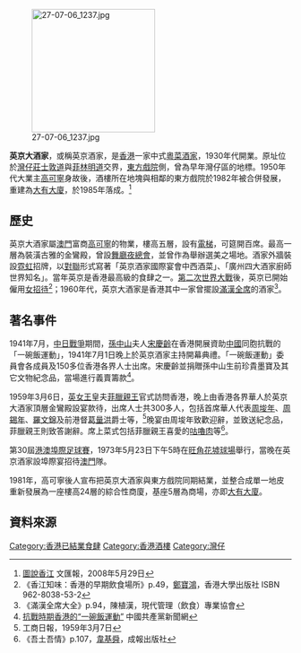 [[File:27-07-06_1237.jpg|220px]]

'''英京大酒家'''，或稱英京酒家，是[[香港|香港]]一家中式[[粤菜|粵菜]][[酒樓|酒家]]，1930年代開業。原址位於[[灣仔|灣仔]][[莊士敦道|莊士敦道]]與[[菲林明道|菲林明道]]交界，[[東方戲院|東方戲院]]側，曾為早年灣仔區的地標。1950年代大業主[[高可寧|高可寧]]身故後，酒樓所在地塊與相鄰的東方戲院於1982年被合併發展，重建為[[大有大廈|大有大廈]]，於1985年落成。<ref>[http://paper.wenweipo.com/2008/05/29/HK0805290071.htm 圖說香江] {{Wayback|url=http://paper.wenweipo.com/2008/05/29/HK0805290071.htm |date=20100224032826 }} 文匯報，2008年5月29日</ref>

==歷史==
英京大酒家屬[[澳門|澳門]]富商[[高可寧|高可寧]]的物業，樓高五層，設有[[電梯|電梯]]，可筵開百席。最高一層為裝潢古雅的金鸞殿，曾設[[舞廳|舞廳]][[夜總會|夜總會]]，並曾作為舉辦選美之場地。酒家外牆裝設[[霓虹|霓虹]]招牌，以[[對聯|對聯]]形式寫著「英京酒家國際宴會中西酒菜」、「廣州四大酒家廚師世界知名」。當年英京是香港最高級的食肆之一。[[第二次世界大戰|第二次世界大戰]]後，英京已開始僱用[[女招待|女招待]]<ref>《香江知味：香港的早期飲食場所》p.49，[[鄭寶鴻|鄭寶鴻]]，香港大學出版社 ISBN 962-8038-53-2</ref>；1960年代，英京大酒家是香港其中一家曾擺設[[滿漢全席|滿漢全席]]的酒家<ref>《滿漢全席大全》p.94，陳植漢，現代管理（飲食）專業協會</ref>。

==著名事件==
1941年7月，[[中国抗日战争|中日戰爭]]期間，[[孫中山|孫中山]]夫人[[宋庆龄|宋慶齡]]在香港開展資助[[中国|中國]]同胞抗戰的「一碗飯運動」，1941年7月1日晚上於英京酒家主持開幕典禮。「一碗飯運動」委員會各成員及150多位香港各界人士出席。宋慶齡並捐贈孫中山生前珍貴墨寶及其它文物紀念品，當場進行義賣籌款<ref>[http://cpc.people.com.cn/BIG5/85037/85038/7626609.html 抗戰時期香港的“一碗飯運動”] {{Wayback|url=http://cpc.people.com.cn/BIG5/85037/85038/7626609.html |date=20160304115654 }} 中國共產黨新聞網</ref>。

1959年3月6日，[[英国君主|英女王]]皇夫[[菲利普亲王_(爱丁堡公爵)|菲臘親王]]官式訪問香港，晚上由香港各界華人於英京大酒家頂層金鸞殿設宴款待，出席人士共300多人，包括首席華人代表[[周埈年|周埈年]]、[[周錫年|周錫年]]、[[羅文錦|羅文錦]]及前港督[[葛量洪|葛量洪]]爵士等，<ref>工商日報，1959年3月7日</ref>晚宴由周埈年致歡迎辭，並致送紀念品，菲臘親王則致答謝辭。席上菜式包括菲臘親王喜愛的[[咕嚕肉|咕嚕肉]]等<ref>《吾土吾情》p.107，[[韋基舜|韋基舜]]，成報出版社</ref>。

第30屆[[港澳埠際足球賽|港澳埠際足球賽]]，1973年5月23日下午5時在[[旺角|旺角]][[花墟球場|花墟球場]]舉行，當晚在英京酒家設埠際宴招待[[澳門|澳門]]隊。

1981年，高可寧後人宣布把英京大酒家與東方戲院同期結業，並整合成單一地皮重新發展為一座樓高24層的綜合性商廈，基座5層為商場，亦即[[大有大廈|大有大廈]]。

==資料來源==
{{references}}

[[Category:香港已結業食肆|Category:香港已結業食肆]]
[[Category:香港酒樓|Category:香港酒樓]]
[[Category:灣仔|Category:灣仔]]